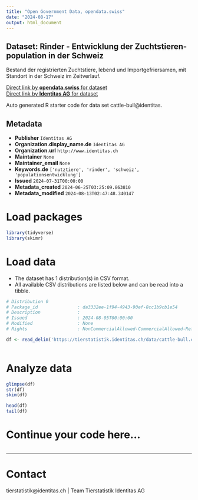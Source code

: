 ```yaml
---
title: "Open Government Data, opendata.swiss"
date: "2024-08-17"
output: html_document
---
```


## Dataset: Rinder - Entwicklung der Zuchtstieren-population in der Schweiz

Bestand der registrierten Zuchtstiere, lebend und Importgefriersamen, mit Standort in der Schweiz im Zeitverlauf.

[Direct link by **opendata.swiss** for dataset](https://opendata.swiss/de/dataset/rinder-entwicklung-der-zuchtstieren-population-in-der-schweiz)<br>
[Direct link by **Identitas AG** for dataset](https://tierstatistik.identitas.ch/)

Auto generated R starter code for data set cattle-bull@identitas.

## Metadata

- **Publisher** `Identitas AG`
- **Organization.display_name.de** `Identitas AG`
- **Organization.url** `http://www.identitas.ch`
- **Maintainer** `None`
- **Maintainer_email** `None`
- **Keywords.de** `['nutztiere', 'rinder', 'schweiz', 'populationsentwicklung']`
- **Issued** `2024-07-31T00:00:00`
- **Metadata_created** `2024-06-25T03:25:09.863810`
- **Metadata_modified** `2024-08-13T02:47:48.340147`


# Load packages

```r

library(tidyverse)
library(skimr)

```

# Load data

-   The dataset has 1 distribution(s) in CSV format.
-   All available CSV distributions are listed below and can be read into a tibble.

```r

# Distribution 0
# Package_id               : da3332ee-1f94-4943-90ef-8cc1b9cb1e54
# Description              : 
# Issued                   : 2024-08-05T00:00:00
# Modified                 : None
# Rights                   : NonCommercialAllowed-CommercialAllowed-ReferenceRequired

df <- read_delim('https://tierstatistik.identitas.ch/data/cattle-bull.csv')



```

# Analyze data

```r

glimpse(df)
str(df)
skim(df)

head(df)
tail(df)

```

# Continue your code here...

```r

```

------------------------------------------------------------------------

# Contact

tierstatistik@identitas.ch | Team Tierstatistik Identitas AG
